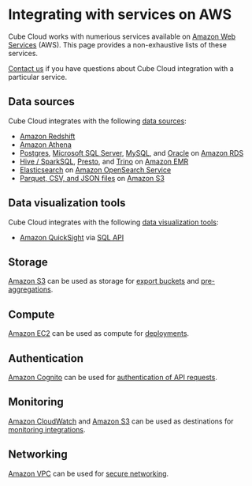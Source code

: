 # Integrating with services on AWS

Cube Cloud works with numerious services available on
[Amazon Web Services](https://aws.amazon.com) (AWS).
This page provides a non-exhaustive lists of these services.

<InfoBox>

[Contact us](https://cube.dev/contact) if you have questions about Cube Cloud integration with a particular service.

</InfoBox>

## Data sources

Cube Cloud integrates with the following [data sources](/product/configuration/data-sources):

- [Amazon Redshift](/product/configuration/data-sources/aws-redshift)
- [Amazon Athena](/product/configuration/data-sources/aws-athena)
- [Postgres](/product/configuration/data-sources/postgres), [Microsoft SQL Server](/product/configuration/data-sources/ms-sql), [MySQL](/product/configuration/data-sources/mysql), and [Oracle](/product/configuration/data-sources/oracle) on [Amazon RDS](https://aws.amazon.com/rds/)
- [Hive / SparkSQL](/product/configuration/data-sources/hive), [Presto](/product/configuration/data-sources/presto), and [Trino](/product/configuration/data-sources/trino) on [Amazon EMR](https://aws.amazon.com/emr/)
- [Elasticsearch](/product/configuration/data-sources/elasticsearch) on [Amazon OpenSearch Service](https://aws.amazon.com/opensearch-service/)
- [Parquet, CSV, and JSON files](/product/configuration/data-sources/duckdb) on [Amazon S3](https://aws.amazon.com/s3/)

## Data visualization tools

Cube Cloud integrates with the following [data visualization tools](/product/configuration/visualization-tools):

- [Amazon QuickSight](https://aws.amazon.com/quicksight/) via [SQL API](/product/apis-integrations/sql-api)

## Storage

[Amazon S3](https://aws.amazon.com/s3/) can be used as storage for [export buckets](/product/caching/using-pre-aggregations#export-bucket) and [pre-aggregations](/product/caching/using-pre-aggregations).

## Compute

[Amazon EC2](https://aws.amazon.com/ec2/) can be used as compute for [deployments](/product/deployment/cloud/deployments).

## Authentication

[Amazon Cognito](https://aws.amazon.com/pm/cognito/) can be used for [authentication of API requests](/guides/recipes/auth/aws-cognito).

## Monitoring

[Amazon CloudWatch](https://aws.amazon.com/cloudwatch/) and [Amazon S3](https://aws.amazon.com/s3/) can be used as destinations for [monitoring integrations](/product/workspace/monitoring).

## Networking

[Amazon VPC](https://aws.amazon.com/vpc/) can be used for [secure networking](/product/deployment/cloud/vpc/aws).